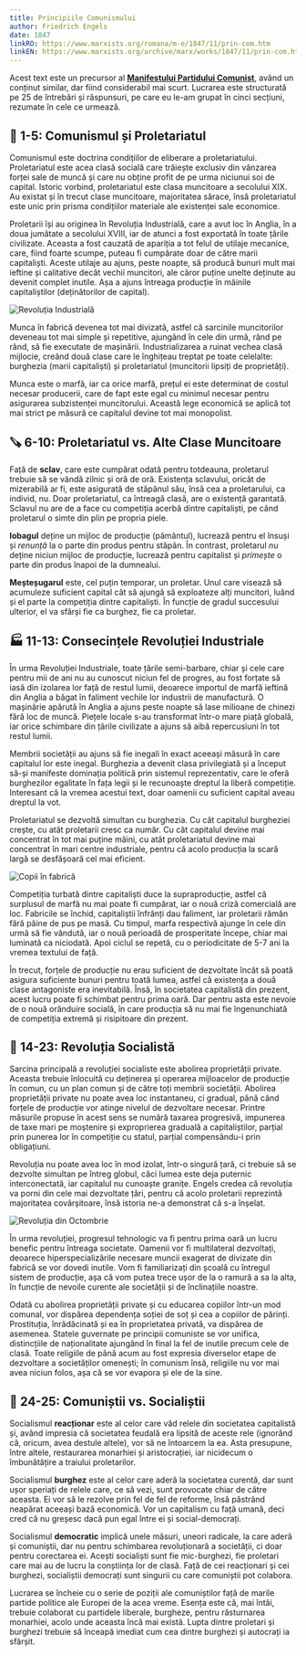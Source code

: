 ```yaml
---
title: Principiile Comunismului
author: Friedrich Engels
date: 1847
linkRO: https://www.marxists.org/romana/m-e/1847/11/prin-com.htm
linkEN: https://www.marxists.org/archive/marx/works/1847/11/prin-com.htm
---
```


Acest text este un precursor al [**Manifestului Partidului Comunist**](/note/manifestul-partidului-comunist/), având un conținut similar, dar fiind considerabil mai scurt. Lucrarea este structurată pe 25 de întrebări și răspunsuri, pe care eu le-am grupat în cinci secțiuni, rezumate în cele ce urmează.

## 🔨 1-5: Comunismul și Proletariatul

Comunismul este doctrina condițiilor de eliberare a proletariatului. Proletariatul este acea clasă socială care trăiește exclusiv din vânzarea forței sale de muncă și care nu obține profit de pe urma niciunui soi de capital. Istoric vorbind, proletariatul este clasa muncitoare a secolului XIX. Au existat și în trecut clase muncitoare, majoritatea sărace, însă proletariatul este unic prin prisma condițiilor materiale ale existenței sale economice.

Proletarii își au originea în Revoluția Industrială, care a avut loc în Anglia, în a doua jumătate a secolului XVIII, iar de atunci a fost exportată în toate țările civilizate. Aceasta a fost cauzată de apariția a tot felul de utilaje mecanice, care, fiind foarte scumpe, puteau fi cumpărate doar de către marii capitaliști. Aceste utilaje au ajuns, peste noapte, să producă bunuri mult mai ieftine și calitative decât vechii muncitori, ale căror puține unelte deținute au devenit complet inutile. Așa a ajuns întreaga producție în mâinile capitaliștilor (deținătorilor de capital).

![Revoluția Industrială](../../assets/posts/industrial-revolution.webp)

Munca în fabrică devenea tot mai divizată, astfel că sarcinile muncitorilor deveneau tot mai simple și repetitive, ajungând în cele din urmă, rând pe rând, să fie executate de mașinării. Industrializarea a ruinat vechea clasă mijlocie, creând două clase care le înghițeau treptat pe toate celelalte: burghezia (marii capitaliști) și proletariatul (muncitorii lipsiți de proprietăți).

Munca este o marfă, iar ca orice marfă, prețul ei este determinat de costul necesar producerii, care de fapt este egal cu minimul necesar pentru asigurarea subzistenței muncitorului. Această lege economică se aplică tot mai strict pe măsură ce capitalul devine tot mai monopolist.

## 🪚 6-10: Proletariatul vs. Alte Clase Muncitoare

Față de **sclav**, care este cumpărat odată pentru totdeauna, proletarul trebuie să se vândă zilnic și oră de oră. Existența sclavului, oricât de mizerabilă ar fi, este asigurată de stăpânul său, însă cea a proletarului, ca individ, nu. Doar proletariatul, ca întreagă clasă, are o existență garantată. Sclavul nu are de a face cu competiția acerbă dintre capitaliști, pe când proletarul o simte din plin pe propria piele.

**Iobagul** deține un mijloc de producție (pământul), lucrează pentru el însuși și _renunță_ la o parte din produs pentru stăpân. În contrast, proletarul _nu_ deține niciun mijloc de producție, lucrează pentru capitalist și _primește_ o parte din produs înapoi de la dumnealui.

**Meșteșugarul** este, cel puțin temporar, un proletar. Unul care visează să acumuleze suficient capital cât să ajungă să exploateze alți muncitori, luând și el parte la competiția dintre capitaliști. În funcție de gradul succesului ulterior, el va sfârși fie ca burghez, fie ca proletar.

## 🏭 11-13: Consecințele Revoluției Industriale

În urma Revoluției Industriale, toate țările semi-barbare, chiar și cele care pentru mii de ani nu au cunoscut niciun fel de progres, au fost forțate să iasă din izolarea lor față de restul lumii, deoarece importul de marfă ieftină din Anglia a băgat în faliment vechile lor industrii de manufactură. O mașinărie apărută în Anglia a ajuns peste noapte să lase milioane de chinezi fără loc de muncă. Piețele locale s-au transformat într-o mare piață globală, iar orice schimbare din țările civilizate a ajuns să aibă repercusiuni în tot restul lumii.

Membrii societății au ajuns să fie inegali în exact aceeași măsură în care capitalul lor este inegal. Burghezia a devenit clasa privilegiată și a început să-și manifeste dominația politică prin sistemul reprezentativ, care le oferă burghezilor egalitate în fața legii și le recunoaște dreptul la liberă competiție. Interesant că la vremea acestui text, doar oamenii cu suficient capital aveau dreptul la vot.

Proletariatul se dezvoltă simultan cu burghezia. Cu cât capitalul burgheziei crește, cu atât proletarii cresc ca număr. Cu cât capitalul devine mai concentrat în tot mai puține mâini, cu atât proletariatul devine mai concentrat în mari centre industriale, pentru că acolo producția la scară largă se desfășoară cel mai eficient.

![Copii în fabrică](../../assets/posts/children-in-factory.jpg)

Competiția turbată dintre capitaliști duce la supraproducție, astfel că surplusul de marfă nu mai poate fi cumpărat, iar o nouă criză comercială are loc. Fabricile se închid, capitaliștii înfrânți dau faliment, iar proletarii rămân fără pâine de pus pe masă. Cu timpul, marfa respectivă ajunge în cele din urmă să fie vândută, iar o nouă perioadă de prosperitate începe, chiar mai luminată ca niciodată. Apoi ciclul se repetă, cu o periodicitate de 5-7 ani la vremea textului de față.

În trecut, forțele de producție nu erau suficient de dezvoltate încât să poată asigura suficiente bunuri pentru toată lumea, astfel că existența a două clase antagoniste era inevitabilă. Însă, în societatea capitalistă din prezent, acest lucru poate fi schimbat pentru prima oară. Dar pentru asta este nevoie de o nouă orânduire socială, în care producția să nu mai fie îngenunchiată de competiția extremă și risipitoare din prezent.

## 🚩 14-23: Revoluția Socialistă

Sarcina principală a revoluției socialiste este abolirea proprietății private. Aceasta trebuie înlocuită cu deținerea și operarea mijloacelor de producție în comun, cu un plan comun și de către toți membrii societății. Abolirea proprietății private nu poate avea loc instantaneu, ci gradual, până când forțele de producție vor atinge nivelul de dezvoltare necesar. Printre măsurile propuse în acest sens se numără taxarea progresivă, impunerea de taxe mari pe moștenire și exproprierea graduală a capitaliștilor, parțial prin punerea lor în competiție cu statul, parțial compensându-i prin obligațiuni.

Revoluția nu poate avea loc în mod izolat, într-o singură țară, ci trebuie să se dezvolte simultan pe întreg globul, căci lumea este deja puternic interconectată, iar capitalul nu cunoaște granițe. Engels credea că revoluția va porni din cele mai dezvoltate țări, pentru că acolo proletarii reprezintă majoritatea covârșitoare, însă istoria ne-a demonstrat că s-a înșelat.

![Revoluția din Octombrie](../../assets/posts/october-revolution.jpg)

În urma revoluției, progresul tehnologic va fi pentru prima oară un lucru benefic pentru întreaga societate. Oamenii vor fi multilateral dezvoltați, deoarece hiperspecializările necesare muncii exagerat de divizate din fabrică se vor dovedi inutile. Vom fi familiarizați din școală cu întregul sistem de producție, așa că vom putea trece ușor de la o ramură a sa la alta, în funcție de nevoile curente ale societății și de înclinațiile noastre.

Odată cu abolirea proprietății private și cu educarea copiilor într-un mod comunal, vor dispărea dependența soției de soț și cea a copiilor de părinți. Prostituția, înrădăcinată și ea în proprietatea privată, va dispărea de asemenea. Statele guvernate pe principii comuniste se vor unifica, distincțiile de naționalitate ajungând în final la fel de inutile precum cele de clasă. Toate religiile de până acum au fost expresia diverselor etape de dezvoltare a societăților omenești; în comunism însă, religiile nu vor mai avea niciun folos, așa că se vor evapora și ele de la sine.

## 🌹 24-25: Comuniștii vs. Socialiștii

Socialismul **reacționar** este al celor care văd relele din societatea capitalistă și, având impresia că societatea feudală era lipsită de aceste rele (ignorând că, oricum, avea destule altele), vor să ne întoarcem la ea. Asta presupune, între altele, restaurarea monarhiei și aristocrației, iar nicidecum o îmbunătățire a traiului proletarilor.

Socialismul **burghez** este al celor care aderă la societatea curentă, dar sunt ușor speriați de relele care, ce să vezi, sunt provocate chiar de către aceasta. Ei vor să le rezolve prin fel de fel de reforme, însă păstrând neapărat aceeași bază economică. Vor un capitalism cu față umană, deci cred că nu greșesc dacă pun egal între ei și social-democrați.

Socialismul **democratic** implică unele măsuri, uneori radicale, la care aderă și comuniștii, dar nu pentru schimbarea revoluționară a societății, ci doar pentru corectarea ei. Acești socialiști sunt fie mic-burghezi, fie proletari care mai au de lucru la conștiința lor de clasă. Față de cei reacționari și cei burghezi, socialiștii democrați sunt singurii cu care comuniștii pot colabora.

Lucrarea se încheie cu o serie de poziții ale comuniștilor față de marile partide politice ale Europei de la acea vreme. Esența este că, mai întâi, trebuie colaborat cu partidele liberale, burgheze, pentru răsturnarea monarhiei, acolo unde aceasta încă mai există. Lupta dintre proletari și burghezi trebuie să înceapă imediat cum cea dintre burghezi și autocrați ia sfârșit.
